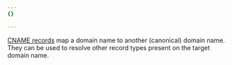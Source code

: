 ```yaml
---
{}

---
```


[CNAME records](https://www.cloudflare.com/learning/dns/dns-records/dns-cname-record/) map a domain name to another (canonical) domain name. They can be used to resolve other record types present on the target domain name.
